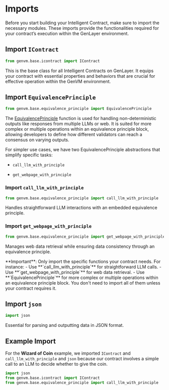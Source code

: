 # Imports 

Before you start building your Intelligent Contract, make sure to import the necessary modules. These imports provide the functionalities required for your contract’s execution within the GenLayer environment.

## Import `IContract`

```python
from genvm.base.icontract import IContract
```
This is the base class for all Intelligent Contracts on GenLayer. It equips your contract with essential properties and behaviors that are crucial for effective operation within the GenVM environment.

## Import `EquivalencePrinciple`

```python
from genvm.base.equivalence_principle import EquivalencePrinciple
```
The [EquivalencePrinciple](/concept/optimistic-democracy/equivalence-principle) function is used for handling non-deterministic outputs like responses from multiple LLMs or web. It is suited for more complex or multiple operations within an equivalence principle block, allowing developers to define how different validators can reach a consensus on varying outputs.

For simpler use cases, we have two EquivalencePrinciple abstractions that simplify specific tasks:

- `call_llm_with_principle`

-  `get_webpage_with_principle`

### Import `call_llm_with_principle`

```python
from genvm.base.equivalence_principle import call_llm_with_principle
```
Handles straightforward LLM interactions with an embedded equivalence principle.

### Import `get_webpage_with_principle`

```python
from genvm.base.equivalence_principle import get_webpage_with_principle
```
Manages web data retrieval while ensuring data consistency through an equivalence principle.


<Callout type="info" emoji="ℹ️">
  **Important**: Only import the specific functions your contract needs. For instance:
  - Use **`call_llm_with_principle`** for straightforward LLM calls.
  - Use **`get_webpage_with_principle`** for web data retrieval.
  - Use **`EquivalencePrinciple`** for more complex or multiple operations within an equivalence principle block.
  You don't need to import all of them unless your contract requires it.
</Callout>

## Import `json`

```python
import json
```
Essential for parsing and outputting data in JSON format.

## Example Import

For the **Wizard of Coin** example, we imported `IContract` and `call_llm_with_principle` and `json` because our contract involves a simple call to an LLM to decide whether to give the coin.

```python
import json
from genvm.base.icontract import IContract
from genvm.base.equivalence_principle import call_llm_with_principle
```
